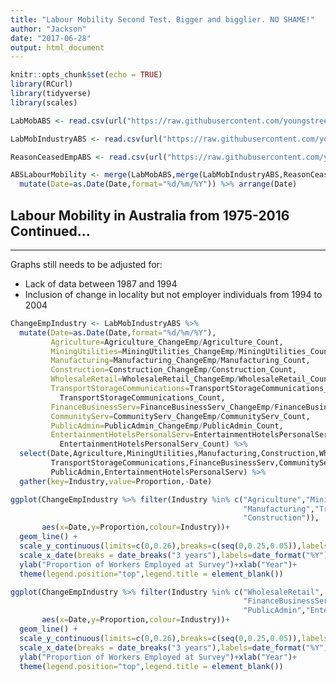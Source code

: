 ```yaml
---
title: "Labour Mobility Second Test. Bigger and bigglier. NO SHAME!"
author: "Jackson"
date: "2017-06-28"
output: html_document
---
```



```r
knitr::opts_chunk$set(echo = TRUE)
library(RCurl)
library(tidyverse)
library(scales)

LabMobABS <- read.csv(url("https://raw.githubusercontent.com/youngstreetinitiative/brusselssproutsideas/master/Data/LabourMobility.csv?token=AWGs-0Swr2R_efVrTtNE5FY1epy8Kuyqks5ZXJSBwA%3D%3D"))

LabMobIndustryABS <- read.csv(url("https://raw.githubusercontent.com/youngstreetinitiative/brusselssproutsideas/master/Data/Labour%20Mobility%20By%20Industry.csv?token=AWGs-0kHmTZS7oyZmygIunKuHwU2rjd0ks5ZXJQ-wA%3D%3D"))

ReasonCeasedEmpABS <- read.csv(url("https://raw.githubusercontent.com/youngstreetinitiative/brusselssproutsideas/master/Data/Reasons%20Ceasing%20Employment.csv?token=AWGs-8buS4tZltJD7XxtdbnPkNDP_FzDks5ZXJSowA%3D%3D"))

ABSLabourMobility <- merge(LabMobABS,merge(LabMobIndustryABS,ReasonCeasedEmpABS,all = T),all = T) %>% 
  mutate(Date=as.Date(Date,format="%d/%m/%Y")) %>% arrange(Date)
```


##  Labour Mobility in Australia from 1975-2016 Continued...
***
Graphs still needs to be adjusted for:

* Lack of data between 1987 and 1994
* Inclusion of change in locality but not employer individuals from 1994 to 2004

```r
ChangeEmpIndustry <- LabMobIndustryABS %>% 
  mutate(Date=as.Date(Date,format="%d/%m/%Y"),
         Agriculture=Agriculture_ChangeEmp/Agriculture_Count,
         MiningUtilities=MiningUtilities_ChangeEmp/MiningUtilities_Count,
         Manufacturing=Manufacturing_ChangeEmp/Manufacturing_Count,
         Construction=Construction_ChangeEmp/Construction_Count,
         WholesaleRetail=WholesaleRetail_ChangeEmp/WholesaleRetail_Count,
         TransportStorageCommunications=TransportStorageCommunications_ChangeEmp/
           TransportStorageCommunications_Count,
         FinanceBusinessServ=FinanceBusinessServ_ChangeEmp/FinanceBusinessServ_Count,
         CommunityServ=CommunityServ_ChangeEmp/CommunityServ_Count,
         PublicAdmin=PublicAdmin_ChangeEmp/PublicAdmin_Count,
         EntertainmentHotelsPersonalServ=EntertainmentHotelsPersonalServ_ChangeEmp/
           EntertainmentHotelsPersonalServ_Count) %>% 
  select(Date,Agriculture,MiningUtilities,Manufacturing,Construction,WholesaleRetail,
         TransportStorageCommunications,FinanceBusinessServ,CommunityServ,
         PublicAdmin,EntertainmentHotelsPersonalServ) %>%
  gather(key=Industry,value=Proportion,-Date)
```

```r
ggplot(ChangeEmpIndustry %>% filter(Industry %in% c("Agriculture","MiningUtilities",
                                                    "Manufacturing","TransportStorageCommunications",
                                                    "Construction")),
       aes(x=Date,y=Proportion,colour=Industry))+
  geom_line() + 
  scale_y_continuous(limits=c(0,0.26),breaks=c(seq(0,0.25,0.05)),labels=scales::percent)+
  scale_x_date(breaks = date_breaks("3 years"),labels=date_format("%Y"))+
  ylab("Proportion of Workers Employed at Survey")+xlab("Year")+
  theme(legend.position="top",legend.title = element_blank())
```


```r
ggplot(ChangeEmpIndustry %>% filter(Industry %in% c("WholesaleRetail",
                                                    "FinanceBusinessServ","CommunityServ",
                                                    "PublicAdmin","EntertainmentHotelsPersonalServ")),
       aes(x=Date,y=Proportion,colour=Industry))+
  geom_line() + 
  scale_y_continuous(limits=c(0,0.26),breaks=c(seq(0,0.25,0.05)),labels=scales::percent)+
  scale_x_date(breaks = date_breaks("3 years"),labels=date_format("%Y"))+
  ylab("Proportion of Workers Employed at Survey")+xlab("Year")+
  theme(legend.position="top",legend.title = element_blank())
```